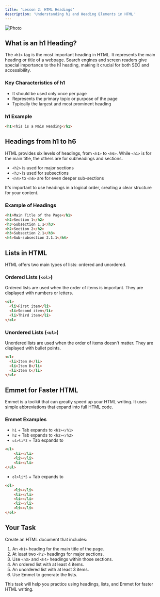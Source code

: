```yaml
---
title: 'Lesson 2: HTML Headings'
description: 'Understanding h1 and Heading Elements in HTML'
---
```


<img src="https://picsum.photos/700/300?random=3" align="center" border-radius="20px" alt="Photo" />

## What is an h1 Heading?

The `<h1>` tag is the most important heading in HTML. It represents the main heading or title of a webpage. Search engines and screen readers give special importance to the h1 heading, making it crucial for both SEO and accessibility.

### Key Characteristics of h1

- It should be used only once per page
- Represents the primary topic or purpose of the page
- Typically the largest and most prominent heading

### h1 Example

```html
<h1>This is a Main Heading</h1>
```

## Headings from h1 to h6

HTML provides six levels of headings, from `<h1>` to `<h6>`. While `<h1>` is for the main title, the others are for subheadings and sections.

- `<h2>` is used for major sections
- `<h3>` is used for subsections
- `<h4>` to `<h6>` are for even deeper sub-sections

It's important to use headings in a logical order, creating a clear structure for your content.

### Example of Headings

```html
<h1>Main Title of the Page</h1>
<h2>Section 1</h2>
<h3>Subsection 1.1</h3>
<h2>Section 2</h2>
<h3>Subsection 2.1</h3>
<h4>Sub-subsection 2.1.1</h4>
```

## Lists in HTML

HTML offers two main types of lists: ordered and unordered.

### Ordered Lists (`<ol>`)

Ordered lists are used when the order of items is important. They are displayed with numbers or letters.

```html
<ol>
  <li>First item</li>
  <li>Second item</li>
  <li>Third item</li>
</ol>
```

### Unordered Lists (`<ul>`)

Unordered lists are used when the order of items doesn't matter. They are displayed with bullet points.

```html
<ul>
  <li>Item A</li>
  <li>Item B</li>
  <li>Item C</li>
</ul>
```

## Emmet for Faster HTML

Emmet is a toolkit that can greatly speed up your HTML writing. It uses simple abbreviations that expand into full HTML code.

### Emmet Examples

- `h1` + Tab expands to `<h1></h1>`
- `h2` + Tab expands to `<h2></h2>`
- `ul>li*3` + Tab expands to
```html
<ul>
    <li></li>
    <li></li>
    <li></li>
</ul>
```
- `ol>li*5` + Tab expands to
```html
<ol>
    <li></li>
    <li></li>
    <li></li>
    <li></li>
    <li></li>
</ol>
```

## Your Task

Create an HTML document that includes:

1.  An `<h1>` heading for the main title of the page.
2.  At least two `<h2>` headings for major sections.
3.  Use `<h3>` and `<h4>` headings within those sections.
4.  An ordered list with at least 4 items.
5.  An unordered list with at least 3 items.
6.  Use Emmet to generate the lists.

This task will help you practice using headings, lists, and Emmet for faster HTML writing.